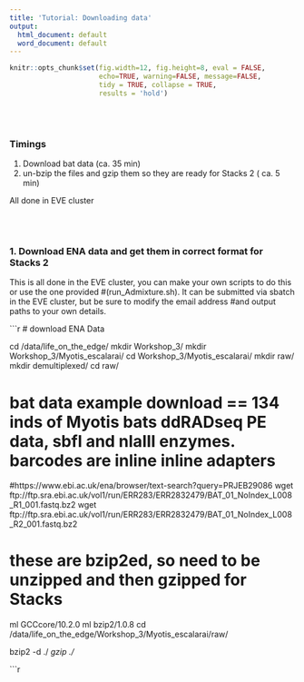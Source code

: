 ```yaml
---
title: 'Tutorial: Downloading data'
output:
  html_document: default
  word_document: default
---
```


```r
knitr::opts_chunk$set(fig.width=12, fig.height=8, eval = FALSE,
                      echo=TRUE, warning=FALSE, message=FALSE,
                      tidy = TRUE, collapse = TRUE,
                      results = 'hold')
```
\
\

### Timings 
  1. Download bat data (ca. 35 min)
  2. un-bzip the files and gzip them so they are ready for Stacks 2 ( ca. 5 min)
  
All done in EVE cluster
  
\
\

### 1. Download ENA data and get them in correct format for Stacks 2

This is all done in the EVE cluster, you can make your own scripts to do this or use the one provided #(run_Admixture.sh). It can be submitted via sbatch in the EVE cluster, but be sure to modify the email address #and output paths to your own details.


```r
# download ENA Data


cd /data/life_on_the_edge/
mkdir Workshop_3/
mkdir Workshop_3/Myotis_escalarai/
cd Workshop_3/Myotis_escalarai/
mkdir raw/
mkdir demultiplexed/
cd raw/

# bat data example download == 134 inds of Myotis bats ddRADseq PE data, sbfI and nlaIII enzymes. barcodes are inline inline adapters

#https://www.ebi.ac.uk/ena/browser/text-search?query=PRJEB29086
wget ftp://ftp.sra.ebi.ac.uk/vol1/run/ERR283/ERR2832479/BAT_01_NoIndex_L008_R1_001.fastq.bz2
wget ftp://ftp.sra.ebi.ac.uk/vol1/run/ERR283/ERR2832479/BAT_01_NoIndex_L008_R2_001.fastq.bz2

# these are bzip2ed, so need to be unzipped and then gzipped for Stacks

ml GCCcore/10.2.0
ml bzip2/1.0.8
cd /data/life_on_the_edge/Workshop_3/Myotis_escalarai/raw/

bzip2 -d ./*
gzip ./*

```r
